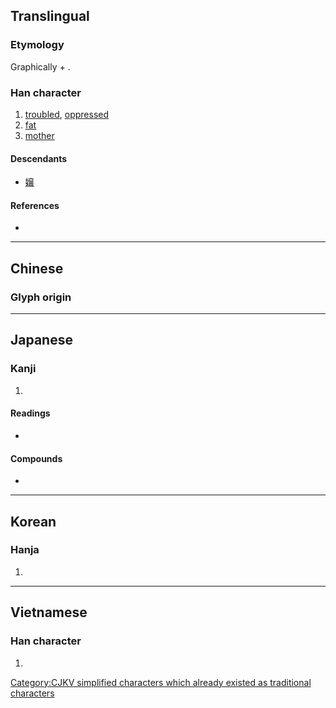 {{character info/new}}
{{also|嬢|娘}}
==Translingual==
{{ja-forms|[[嬢]]/[[娘]]|娘|孃/[[娘]]}}

===Etymology===
Graphically {{m|mul|女||woman|sc=Hani}} + {{m|mul|襄}}.

===Han character===
{{Han char|rn=38|rad=女|as=17|sn=20|four=40432|canj=VYRV|ids=⿰女襄}}

# [[trouble]]d, [[oppress]]ed
# [[fat]]
# [[mother]]

====Descendants====
* [[嬢]]

====References====
* {{Han ref|kx=0274.070|dkj=06891|dj=0542.240|hdz=21090.140|uh=5B43|ud=23363|bh=C45D|bd=50269}}

----

==Chinese==
{{zh-forms|s=娘|t2=娘}}

===Glyph origin===
{{Han etym}}
{{zh-see|娘|v}}

----

==Japanese==
{{ja-kanji forms|嬢|孃}}

===Kanji===
{{ja-kanji|grade=|rs=女17|style=ky|shin=嬢}}

# {{defn|lang=ja|sort=女17}}

====Readings====
* {{ja-readings|on=[[じょう]] (jō)|kun=[[むすめ]] (musume)}}

====Compounds====
* {{ja-r|愛孃|あいじょう}}

----

==Korean==

===Hanja===
{{ko-hanja|hangeul=[[냥]]>[[양]]|rv=nyang>yang|eumhun=아가씨|ehrv=agassi}}

# {{defn|lang=ko|sort=女17}}

[[Category:CJKV simplified characters which already existed as traditional characters]]

----

==Vietnamese==

===Han character===
{{vi-hantu|[[nương]]|rs=女17}}

# {{defn|lang=vi|sort=女17}}